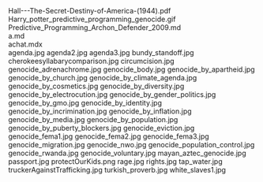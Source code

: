     
<EmbedFile src={PDF_Hall___The_Secret_Destiny_of_America__1944__pdf} className="w-full md:w-[24rem] md:h-[36rem] float-right sm:m-1 sm:ml-4">
	Hall---The-Secret-Destiny-of-America-(1944).pdf
</EmbedFile>
<PopImage className="sm:float-left clear-left m-auto sm:m-1 sm:mr-4" src={GIF_Harry_potter_predictive_programming_genocide_gif} alt="Harry_potter_predictive_programming_genocide.gif">
	Harry_potter_predictive_programming_genocide.gif
</PopImage>
<div className="w-full md:max-w-[80rem] float-right italic">
	<MD_Predictive_Programming_Archon_Defender_2009_md />
	Predictive_Programming_Archon_Defender_2009.md
</div>
<div className="w-full md:max-w-[80rem] float-right italic">
	<MD_a_md />
	a.md
</div>
<div className="w-full md:max-w-[80rem] float-right italic">
	<MDX_achat_mdx />
	achat.mdx
</div>
<PopImage className="sm:float-right clear-right m-auto sm:m-1 sm:ml-4" src={JPG_agenda_jpg} alt="agenda.jpg">
	agenda.jpg
</PopImage>
<PopImage className="sm:float-left clear-left m-auto sm:m-1 sm:mr-4" src={JPG_agenda2_jpg} alt="agenda2.jpg">
	agenda2.jpg
</PopImage>
<PopImage className="sm:float-right clear-right m-auto sm:m-1 sm:ml-4" src={JPG_agenda3_jpg} alt="agenda3.jpg">
	agenda3.jpg
</PopImage>
<PopImage className="sm:float-left clear-left m-auto sm:m-1 sm:mr-4" src={JPG_bundy_standoff_jpg} alt="bundy_standoff.jpg">
	bundy_standoff.jpg
</PopImage>
<PopImage className="sm:float-right clear-right m-auto sm:m-1 sm:ml-4" src={JPG_cherokeesyllabarycomparison_jpg} alt="cherokeesyllabarycomparison.jpg">
	cherokeesyllabarycomparison.jpg
</PopImage>
<PopImage className="sm:float-left clear-left m-auto sm:m-1 sm:mr-4" src={JPG_circumcision_jpg} alt="circumcision.jpg">
	circumcision.jpg
</PopImage>
<PopImage className="sm:float-right clear-right m-auto sm:m-1 sm:ml-4" src={JPG_genocide_adrenachrome_jpg} alt="genocide_adrenachrome.jpg">
	genocide_adrenachrome.jpg
</PopImage>
<PopImage className="sm:float-left clear-left m-auto sm:m-1 sm:mr-4" src={JPG_genocide_body_jpg} alt="genocide_body.jpg">
	genocide_body.jpg
</PopImage>
<PopImage className="sm:float-right clear-right m-auto sm:m-1 sm:ml-4" src={JPG_genocide_by_apartheid_jpg} alt="genocide_by_apartheid.jpg">
	genocide_by_apartheid.jpg
</PopImage>
<PopImage className="sm:float-left clear-left m-auto sm:m-1 sm:mr-4" src={JPG_genocide_by_church_jpg} alt="genocide_by_church.jpg">
	genocide_by_church.jpg
</PopImage>
<PopImage className="sm:float-right clear-right m-auto sm:m-1 sm:ml-4" src={JPG_genocide_by_climate_agenda_jpg} alt="genocide_by_climate_agenda.jpg">
	genocide_by_climate_agenda.jpg
</PopImage>
<PopImage className="sm:float-left clear-left m-auto sm:m-1 sm:mr-4" src={JPG_genocide_by_cosmetics_jpg} alt="genocide_by_cosmetics.jpg">
	genocide_by_cosmetics.jpg
</PopImage>
<PopImage className="sm:float-right clear-right m-auto sm:m-1 sm:ml-4" src={JPG_genocide_by_diversity_jpg} alt="genocide_by_diversity.jpg">
	genocide_by_diversity.jpg
</PopImage>
<PopImage className="sm:float-left clear-left m-auto sm:m-1 sm:mr-4" src={JPG_genocide_by_electrocution_jpg} alt="genocide_by_electrocution.jpg">
	genocide_by_electrocution.jpg
</PopImage>
<PopImage className="sm:float-right clear-right m-auto sm:m-1 sm:ml-4" src={JPG_genocide_by_gender_politics_jpg} alt="genocide_by_gender_politics.jpg">
	genocide_by_gender_politics.jpg
</PopImage>
<PopImage className="sm:float-left clear-left m-auto sm:m-1 sm:mr-4" src={JPG_genocide_by_gmo_jpg} alt="genocide_by_gmo.jpg">
	genocide_by_gmo.jpg
</PopImage>
<PopImage className="sm:float-right clear-right m-auto sm:m-1 sm:ml-4" src={JPG_genocide_by_identity_jpg} alt="genocide_by_identity.jpg">
	genocide_by_identity.jpg
</PopImage>
<PopImage className="sm:float-left clear-left m-auto sm:m-1 sm:mr-4" src={JPG_genocide_by_incrimination_jpg} alt="genocide_by_incrimination.jpg">
	genocide_by_incrimination.jpg
</PopImage>
<PopImage className="sm:float-right clear-right m-auto sm:m-1 sm:ml-4" src={JPG_genocide_by_inflation_jpg} alt="genocide_by_inflation.jpg">
	genocide_by_inflation.jpg
</PopImage>
<PopImage className="sm:float-left clear-left m-auto sm:m-1 sm:mr-4" src={JPG_genocide_by_media_jpg} alt="genocide_by_media.jpg">
	genocide_by_media.jpg
</PopImage>
<PopImage className="sm:float-right clear-right m-auto sm:m-1 sm:ml-4" src={JPG_genocide_by_population_jpg} alt="genocide_by_population.jpg">
	genocide_by_population.jpg
</PopImage>
<PopImage className="sm:float-left clear-left m-auto sm:m-1 sm:mr-4" src={JPG_genocide_by_puberty_blockers_jpg} alt="genocide_by_puberty_blockers.jpg">
	genocide_by_puberty_blockers.jpg
</PopImage>
<PopImage className="sm:float-right clear-right m-auto sm:m-1 sm:ml-4" src={JPG_genocide_eviction_jpg} alt="genocide_eviction.jpg">
	genocide_eviction.jpg
</PopImage>
<PopImage className="sm:float-left clear-left m-auto sm:m-1 sm:mr-4" src={JPG_genocide_fema1_jpg} alt="genocide_fema1.jpg">
	genocide_fema1.jpg
</PopImage>
<PopImage className="sm:float-right clear-right m-auto sm:m-1 sm:ml-4" src={JPG_genocide_fema2_jpg} alt="genocide_fema2.jpg">
	genocide_fema2.jpg
</PopImage>
<PopImage className="sm:float-left clear-left m-auto sm:m-1 sm:mr-4" src={JPG_genocide_fema3_jpg} alt="genocide_fema3.jpg">
	genocide_fema3.jpg
</PopImage>
<PopImage className="sm:float-right clear-right m-auto sm:m-1 sm:ml-4" src={JPG_genocide_migration_jpg} alt="genocide_migration.jpg">
	genocide_migration.jpg
</PopImage>
<PopImage className="sm:float-left clear-left m-auto sm:m-1 sm:mr-4" src={JPG_genocide_nwo_jpg} alt="genocide_nwo.jpg">
	genocide_nwo.jpg
</PopImage>
<PopImage className="sm:float-right clear-right m-auto sm:m-1 sm:ml-4" src={JPG_genocide_population_control_jpg} alt="genocide_population_control.jpg">
	genocide_population_control.jpg
</PopImage>
<PopImage className="sm:float-left clear-left m-auto sm:m-1 sm:mr-4" src={JPG_genocide_rwanda_jpg} alt="genocide_rwanda.jpg">
	genocide_rwanda.jpg
</PopImage>
<PopImage className="sm:float-right clear-right m-auto sm:m-1 sm:ml-4" src={JPG_genocide_voluntary_jpg} alt="genocide_voluntary.jpg">
	genocide_voluntary.jpg
</PopImage>
<PopImage className="sm:float-left clear-left m-auto sm:m-1 sm:mr-4" src={JPG_mayan_aztec_genocide_jpg} alt="mayan_aztec_genocide.jpg">
	mayan_aztec_genocide.jpg
</PopImage>
<PopImage className="sm:float-right clear-right m-auto sm:m-1 sm:ml-4" src={JPG_passport_jpg} alt="passport.jpg">
	passport.jpg
</PopImage>
<PopImage className="sm:float-left clear-left m-auto sm:m-1 sm:mr-4" src={PNG_protectOurKids_png} alt="protectOurKids.png">
	protectOurKids.png
</PopImage>
<PopImage className="sm:float-right clear-right m-auto sm:m-1 sm:ml-4" src={JPG_rage_jpg} alt="rage.jpg">
	rage.jpg
</PopImage>
<PopImage className="sm:float-left clear-left m-auto sm:m-1 sm:mr-4" src={JPG_rights_jpg} alt="rights.jpg">
	rights.jpg
</PopImage>
<PopImage className="sm:float-right clear-right m-auto sm:m-1 sm:ml-4" src={JPG_tap_water_jpg} alt="tap_water.jpg">
	tap_water.jpg
</PopImage>
<PopImage className="sm:float-left clear-left m-auto sm:m-1 sm:mr-4" src={JPG_truckerAgainstTrafficking_jpg} alt="truckerAgainstTrafficking.jpg">
	truckerAgainstTrafficking.jpg
</PopImage>
<PopImage className="sm:float-right clear-right m-auto sm:m-1 sm:ml-4" src={JPG_turkish_proverb_jpg} alt="turkish_proverb.jpg">
	turkish_proverb.jpg
</PopImage>
<PopImage className="sm:float-left clear-left m-auto sm:m-1 sm:mr-4" src={JPG_white_slaves1_jpg} alt="white_slaves1.jpg">
	white_slaves1.jpg
</PopImage>
